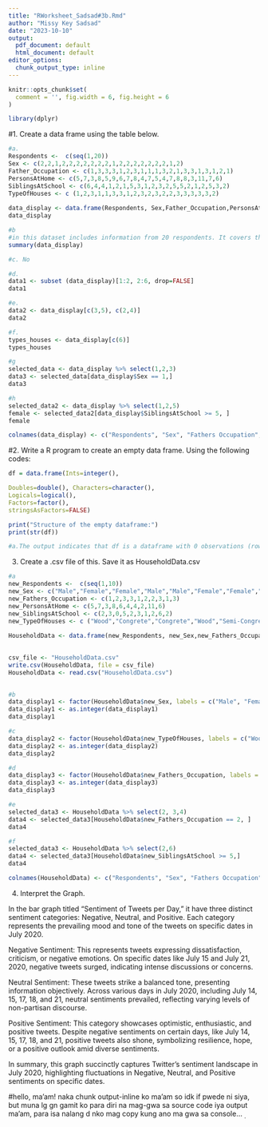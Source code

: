 ```yaml
---
title: "RWorksheet_Sadsad#3b.Rmd"
author: "Missy Key Sadsad"
date: "2023-10-10"
output:
  pdf_document: default
  html_document: default
editor_options: 
  chunk_output_type: inline
---
```


```r
knitr::opts_chunk$set(
  comment = '', fig.width = 6, fig.height = 6
)
```

```r
library(dplyr)
```

#1. Create a data frame using the table below.
```r
#a.
Respondents <-  c(seq(1,20))
Sex <- c(2,2,1,2,2,2,2,2,2,2,1,2,2,2,2,2,2,2,1,2)
Father_Occupation <- c(1,3,3,3,1,2,3,1,1,1,3,2,1,3,3,1,3,1,2,1)
PersonsAtHome <- c(5,7,3,8,5,9,6,7,8,4,7,5,4,7,8,8,3,11,7,6)
SiblingsAtSchool <- c(6,4,4,1,2,1,5,3,1,2,3,2,5,5,2,1,2,5,3,2)
TypeOfHouses <- c (1,2,3,1,1,3,3,1,2,3,2,3,2,2,3,3,3,3,3,2)
  
data_display <- data.frame(Respondents, Sex,Father_Occupation,PersonsAtHome,SiblingsAtSchool,TypeOfHouses)
data_display
```

```r
#b
#in this dataset includes information from 20 respondents. It covers their gender, with 7 males and 13 females. Additionally, it records their fathers' occupations (coded as 1, 2, or 3), household sizes (ranging from 3 to 11 people), school-going siblings (ranging from 1 to 6), and the type of houses they live in (coded as 1, 2, or 3). Further analysis can reveal insights into these aspects.
summary(data_display)
```
```r
#c. No
```

```r
#d. 
data1 <- subset (data_display)[1:2, 2:6, drop=FALSE]
data1
```
```r
#e. 
data2 <- data_display[c(3,5), c(2,4)]
data2
```
```r
#f. 
types_houses <- data_display[c(6)]
types_houses
```
```r
#g
selected_data <- data_display %>% select(1,2,3)
data3 <- selected_data[data_display$Sex == 1,]
data3
```
```r
#h
selected_data2 <- data_display %>% select(1,2,5)
female <- selected_data2[data_display$SiblingsAtSchool >= 5, ]
female
```
```r
colnames(data_display) <- c("Respondents", "Sex", "Fathers Occupation", "Persons At Home", "Siblings At School", "Type Of Houses")
```

#2. Write a R program to create an empty data frame. Using the following codes:
```r
df = data.frame(Ints=integer(),

Doubles=double(), Characters=character(),
Logicals=logical(),
Factors=factor(),
stringsAsFactors=FALSE)

print("Structure of the empty dataframe:")
print(str(df))

#a.The output indicates that df is a dataframe with 0 observations (rows) and 5 variables (columns). It provides Ints, Doubles, Characters, Logicals, and Factors. The column data types and the number of levels in the factor column are also displayed.

```

3. Create a .csv file of this. Save it as HouseholdData.csv

```r
#a
new_Respondents <-  c(seq(1,10))
new_Sex <- c("Male","Female","Female","Male","Male","Female","Female","Male","Female","Male")
new_Fathers_Occupation <- c(1,2,3,3,1,2,2,3,1,3)
new_PersonsAtHome <- c(5,7,3,8,6,4,4,2,11,6)
new_SiblingsAtSchool <- c(2,3,0,5,2,3,1,2,6,2)
new_TypeOfHouses <- c ("Wood","Congrete","Congrete","Wood","Semi-Congrete","Semi-Congrete","Wood","Semi-Congrete","Semi-Congrete","Congrete")
  
HouseholdData <- data.frame(new_Respondents, new_Sex,new_Fathers_Occupation,new_PersonsAtHome,new_SiblingsAtSchool,new_TypeOfHouses)

 
csv_file <- "HouseholdData.csv"
write.csv(HouseholdData, file = csv_file)
HouseholdData <- read.csv("HouseholdData.csv")
 
```

```r
#b
data_display1 <- factor(HouseholdData$new_Sex, labels = c("Male", "Female"))
data_display1 <- as.integer(data_display1)
data_display1   
```

```r
#c
data_display2 <- factor(HouseholdData$new_TypeOfHouses, labels = c("Wood" = 1, "Congrete" = 2,"Semi-Congrete" = 3))
data_display2 <- as.integer(data_display2)
data_display2   
```

```r
#d
data_display3 <- factor(HouseholdData$new_Fathers_Occupation, labels = c("Farmer" = 1, "Driver" = 2,"Others" = 3))
data_display3 <- as.integer(data_display3)
data_display3
```
```r
#e
selected_data3 <- HouseholdData %>% select(2, 3,4)
data4 <- selected_data3[HouseholdData$new_Fathers_Occupation == 2, ]
data4
```
```r
#f
selected_data3 <- HouseholdData %>% select(2,6)
data4 <- selected_data3[HouseholdData$new_SiblingsAtSchool >= 5,]
data4
```



```r
colnames(HouseholdData) <- c("Respondents", "Sex", "Fathers Occupation", "Persons At Home", "Siblings At School", "Type Of Houses")
```







4. Interpret the Graph.
 
  In the bar graph titled "Sentiment of Tweets per Day," it have three distinct sentiment categories: Negative, Neutral, and Positive. Each category represents the prevailing mood and tone of the tweets on specific dates in July 2020. 

 Negative Sentiment: This represents tweets expressing dissatisfaction, criticism, or negative emotions. On specific dates like July 15 and July 21, 2020, negative tweets surged, indicating intense discussions or concerns.

Neutral Sentiment: These tweets strike a balanced tone, presenting information objectively. Across various days in July 2020, including July 14, 15, 17, 18, and 21, neutral sentiments prevailed, reflecting varying levels of non-partisan discourse.

Positive Sentiment: This category showcases optimistic, enthusiastic, and positive tweets. Despite negative sentiments on certain days, like July 14, 15, 17, 18, and 21, positive tweets also shone, symbolizing resilience, hope, or a positive outlook amid diverse sentiments.

In summary, this graph succinctly captures Twitter's sentiment landscape in July 2020, highlighting fluctuations in Negative, Neutral, and Positive sentiments on specific dates.

 
#hello, ma'am! naka chunk output-inline ko ma'am so idk if pwede ni siya, but muna lg gn gamit ko para diri na mag-gwa sa source code iya output ma'am, para isa nalang d nko mag copy kung ano ma gwa sa console... ~.~ 










